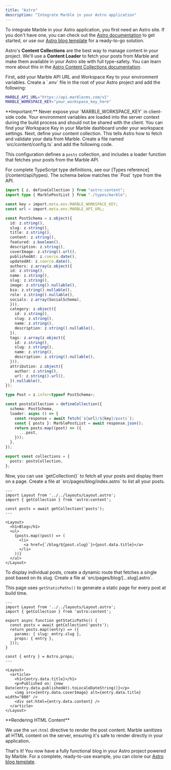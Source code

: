 ```yaml
---
title: "Astro"
description: "Integrate Marble in your Astro application"
---
```


To integrate Marble in your Astro application, you first need an Astro site. If you don't have one, you can check out the [Astro documentation](https://docs.astro.build/en/tutorial/0-introduction/) to get started, or use our [Astro blog template](https://github.com/taqh/astro-example) for a ready-to-go solution.

Astro's **Content Collections** are the best way to manage content in your project. We'll use a **Content Loader** to fetch your posts from Marble and make them available in your Astro site with full type-safety. You can learn more about this in the [Astro Content Collections documentation](https://docs.astro.build/en/guides/content-collections/).

<Steps>
<Step title="Set up environment variables">
First, add your Marble API URL and Workspace Key to your environment variables. Create a `.env` file in the root of your Astro project and add the following:

```bash .env
MARBLE_API_URL="https://api.marblecms.com/v1"
MARBLE_WORKSPACE_KEY="your_workspace_key_here"
```

<Warning>
  **Important:** Never expose your `MARBLE_WORKSPACE_KEY` in client-side code.
  Your environment variables are loaded into the server context during the build
  process and should not be shared with the client.
</Warning>

<Tip>
You can find your Workspace Key in your Marble dashboard under your workspace settings.
</Tip>
</Step>

<Step title="Configure your content collection">
Next, define your content collection. This tells Astro how to fetch and validate your data from Marble. Create a file named `src/content/config.ts` and add the following code.

This configuration defines a `posts` collection, and includes a loader function that fetches your posts from the Marble API.

<Note>
  For complete TypeScript type definitions, see our [Types reference](/content/api/types). The schema below matches the `Post` type from
  the API.
</Note>

```typescript src/content.config.ts
import { z, defineCollection } from "astro:content";
import type { MarblePostList } from "./types/marble";

const key = import.meta.env.MARBLE_WORKSPACE_KEY;
const url = import.meta.env.MARBLE_API_URL;

const PostSchema = z.object({
  id: z.string(),
  slug: z.string(),
  title: z.string(),
  content: z.string(),
  featured: z.boolean(),
  description: z.string(),
  coverImage: z.string().url(),
  publishedAt: z.coerce.date(),
  updatedAt: z.coerce.date(),
  authors: z.array(z.object({
  id: z.string(),
  name: z.string(),
  slug: z.string(),
  image: z.string().nullable(),
  bio: z.string().nullable(),
  role: z.string().nullable(),
  socials: z.array(SocialSchema),
  })),
  category: z.object({
    id: z.string(),
    slug: z.string(),
    name: z.string(),
    description: z.string().nullable(),
  }),
  tags: z.array(z.object({
    id: z.string(),
    slug: z.string(),
    name: z.string(),
    description: z.string().nullable(),
  })),
  attribution: z.object({
    author: z.string(),
    url: z.string().url(),
  }).nullable(),
});

type Post = z.infer<typeof PostSchema>;

const postsCollection = defineCollection({
  schema: PostSchema,
  loader: async () => {
    const response = await fetch(`${url}/${key}/posts`);
    const { posts }: MarblePostList = await response.json();
    return posts.map((post) => ({
      ...post,
    }));
  },
});

export const collections = {
  posts: postsCollection,
};
```

</Step>

<Step title="Display a list of posts">
Now, you can use `getCollection()` to fetch all your posts and display them on a page. Create a file at `src/pages/blog/index.astro` to list all your posts.

```astro src/pages/blog/index.astro
---
import Layout from '../../layouts/Layout.astro';
import { getCollection } from 'astro:content';

const posts = await getCollection('posts');
---

<Layout>
  <h1>Blog</h1>
  <ul>
    {posts.map((post) => (
      <li>
        <a href={`/blog/${post.slug}`}>{post.data.title}</a>
      </li>
    ))}
  </ul>
</Layout>
```

</Step>

<Step title="Display a single post">
To display individual posts, create a dynamic route that fetches a single post based on its slug. Create a file at `src/pages/blog/[...slug].astro`.

This page uses `getStaticPaths()` to generate a static page for every post at build time.

```astro src/pages/blog/[...slug].astro
---
import Layout from '../../layouts/Layout.astro';
import { getCollection } from 'astro:content';

export async function getStaticPaths() {
  const posts = await getCollection('posts');
  return posts.map((entry) => ({
    params: { slug: entry.slug },
    props: { entry },
  }));
}

const { entry } = Astro.props;
---

<Layout>
  <article>
    <h1>{entry.data.title}</h1>
    <p>Published on: {new Date(entry.data.publishedAt).toLocaleDateString()}</p>
    <img src={entry.data.coverImage} alt={entry.data.title} width="800" />
    <div set:html={entry.data.content} />
  </article>
</Layout>
```

<Info>
  **Rendering HTML Content**

We use the `set:html` directive to render the post content. Marble sanitizes all HTML content on the server, ensuring it's safe to render directly in your application.

</Info>
</Step>
</Steps>

That's it! You now have a fully functional blog in your Astro project powered by Marble. For a complete, ready-to-use example, you can clone our [Astro blog template](https://github.com/taqh/astro-example).
